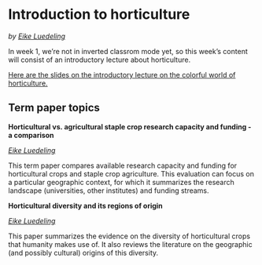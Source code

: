 # Introduction to horticulture {#introhort}
*by [Eike Luedeling](https://www.gartenbauwissenschaften.uni-bonn.de/en/staff/eike-luedeling)*

In week 1, we're not in inverted classrom mode yet, so this week's content will consist of an introductory lecture about horticulture.

[Here are the slides on the introductory lecture on the colorful world of horticulture.](https://ecampus.uni-bonn.de/goto_ecampus_file_3152106_download.html)

## Term paper topics

**Horticultural vs. agricultural staple crop research capacity and funding - a comparison**

*[Eike Luedeling](https://www.gartenbauwissenschaften.uni-bonn.de/en/staff/eike-luedeling)*

This term paper compares available research capacity and funding for horticultural crops and staple crop agriculture. This evaluation can focus on a particular geographic context, for which it summarizes the research landscape (universities, other institutes) and funding streams.

**Horticultural diversity and its regions of origin**

*[Eike Luedeling](https://www.gartenbauwissenschaften.uni-bonn.de/en/staff/eike-luedeling)*

This paper summarizes the evidence on the diversity of horticultural crops that humanity makes use of. It also reviews the literature on the geographic (and possibly cultural) origins of this diversity.
